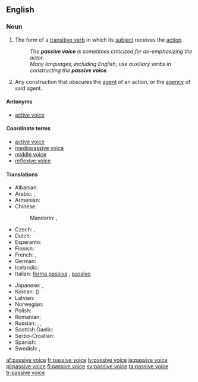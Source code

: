 ==English==

===Noun===
{{examples-right|examples=* "The ball '''was kicked''' by Fred." (as opposed to "Fred '''kicked''' the ball.")}}
{{head|en|noun|head=[[passive]] [[voice]]}}

# {{grammar}} The form of a [[transitive verb]] in which its [[subject]] receives the [[action]].
#: ''The '''passive voice''' is sometimes criticized for de-emphasizing the actor.''
#: ''Many languages, including English, use auxiliary verbs in constructing the '''passive voice'''.''
# {{proscribed}} Any construction that obscures the [[agent]] of an action, or the [[agency]] of said agent.

====Antonyms====
* [[active voice]]

====Coordinate terms====
* [[active voice]]
* [[mediopassive voice]]
* [[middle voice]]
* [[reflexive voice]]

====Translations====
{{trans-top|grammatical term}}
* Albanian: {{t-|sq|pësore|f}}
* Arabic: {{t-|ar|صيغة مجهول|f|tr=Siigha majhuul}},  {{t-|ar|مبني مجهول|m|tr=mábniy majhuul}}
* Armenian: {{t-|hy|կրավորական սեռ|tr=kravorakan seṙ}}
* Chinese:
*: Mandarin: {{t|cmn|被動語態|sc=Hani}},  {{t|cmn|被动语态|tr=bèidòng yǔtài|sc=Hani}}
* Czech: {{t-|cs|trpný rod|m}}, {{t-|cs|pasivum|n}}
* Dutch: {{t+|nl|lijdende vorm|m}}
* Esperanto: {{t-|eo|pasiva voĉo|xs=Esperanto}}
* Finnish: {{t+|fi|passiivi}}
* French: {{t+|fr|voix passive|f}}, {{t-|fr|mode passif|m}}
* German: {{t+|de|Passiv|n}}
* Icelandic: {{t+|is|þolmynd|f}}
* Italian: [[forma passiva]] {{f}}, [[passivo]] {{m}}
{{trans-mid}}
* Japanese: {{t-|ja|受動態|tr=じゅどうたい, judōtai}}, {{t-|ja|受身|tr=うけみ, ukemi|sc=Jpan}}
* Korean: {{t+|ko|수동태|tr=sudongtae|sc=Hang}} ({{t+|ko|受動態|sc=Hani}})
* Latvian: {{t+|lv|ciešamā kārta|f}}
* Norwegian: {{t-|no|passiv}}
* Polish: {{t+|pl|strona bierna|f}}
* Romanian: {{t-|ro|diateză pasivă|f}}
* Russian: {{t+|ru|страдательный залог|m|tr=stradátelʹnyj zalóg}}, {{t+|ru|пассив|m|tr=passív}},  {{t+|ru|пассивный залог|m|tr=passívnyj zalóg}}
* Scottish Gaelic: {{t-|gd|guth fulangach|m|xs=Scottish Gaelic}}
* Serbo-Croatian: {{t|sh|pasiv|m}}
* Spanish: {{t-|es|voz pasiva|f}}
* Swedish: {{t+|sv|passivum|n}}, {{t-|sv|passiv form|c}}
{{trans-bottom}}

[[af:passive voice]]
[[fr:passive voice]]
[[lv:passive voice]]
[[ja:passive voice]]
[[pl:passive voice]]
[[fi:passive voice]]
[[sv:passive voice]]
[[ta:passive voice]]
[[tr:passive voice]]